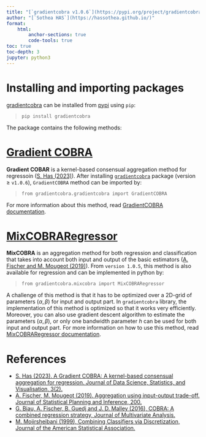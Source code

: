 ```yaml
---
title: "[`gradientcobra v1.0.6`](https://pypi.org/project/gradientcobra/) package"
author: "[`Sothea HAS`](https://hassothea.github.io/)"
format: 
    html:
        anchor-sections: true
        code-tools: true
toc: true
toc-depth: 3
jupyter: python3
---
```


# Installing and importing packages

[gradientcobra](https://pypi.org/project/gradientcobra/) can be installed from [pypi](https://pypi.org/) using `pip`:

> ``pip install gradientcobra``

The package contains the following methods:

# [Gradient COBRA](https://hassothea.github.io/files/CodesPhD/GradientCOBRA.html)

**Gradient COBAR** is a kernel-based consensual aggregation method for regressoin ([S. Has (2023)](https://jdssv.org/index.php/jdssv/article/view/70)). After installing [`gradientcobra`](https://pypi.org/project/gradientcobra/) package (version $\geq$ `v1.0.6`), `GradientCOBRA` method can be imported by:

> ``from gradientcobra.gradientcobra import GradientCOBRA``

For more information about this method, read [GradientCOBRA documentation](https://hassothea.github.io/files/CodesPhD/GradientCOBRA.html).

# [MixCOBRARegressor](https://hassothea.github.io/files/CodesPhD/MixCOBRARegressor.html)

**MixCOBRA** is an aggregation method for both regression and classification that takes into account both input and output of the basic estimators ([A. Fischer and M. Mougeot (2019)](https://www.sciencedirect.com/science/article/pii/S0378375818302349)). From `version 1.0.5`, this method is also available for regression and can be implemented in python by:

> ``from gradientcobra.mixcobra import MixCOBRARegressor``

A challenge of this method is that it has to be optimized over a $2$D-grid of parameters $(\alpha, \beta)$ for input and output part. In `gradientcobra` library, the implementation of this method is optimized so that it works very efficiently. Moreover, you can also use gradient descent algorithm to estimate the parameters $(\alpha, \beta)$, or only one bandwidth parameter $h$ can be used for both input and output part. For more information on how to use this method, read [MixCOBRARegressor documentation](https://hassothea.github.io/files/CodesPhD/MixCOBRARegressor.html).


# References

-  [S. Has (2023). A Gradient COBRA: A kernel-based consensual aggregation for regression. Journal of Data Science, Statistics, and Visualisation, 3(2).](https://jdssv.org/index.php/jdssv/article/view/70)
-  [A. Fischer, M. Mougeot (2019). Aggregation using input-output trade-off. Journal of Statistical Planning and Inference, 200.](https://www.sciencedirect.com/science/article/pii/S0378375818302349)
-  [G. Biau, A. Fischer, B. Guedj and J. D. Malley (2016), COBRA: A combined regression strategy, Journal of Multivariate Analysis.](https://doi.org/10.1016/j.jmva.2015.04.007)
-  [M. Mojirsheibani (1999), Combining Classifiers via Discretization, Journal of the American Statistical Association.](https://www.jstor.org/stable/2670180)



